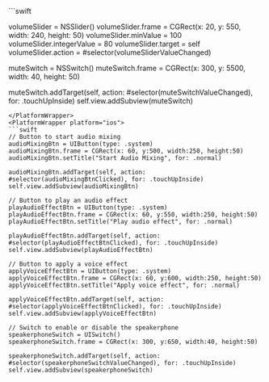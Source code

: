 <PlatformWrapper platform="macos">
```swift

volumeSlider = NSSlider()
volumeSlider.frame = CGRect(x: 20, y: 550, width: 240, height: 50)
volumeSlider.minValue = 100
volumeSlider.integerValue = 80
volumeSlider.target = self
volumeSlider.action = #selector(volumeSliderValueChanged)

muteSwitch = NSSwitch()
muteSwitch.frame = CGRect(x: 300, y: 5500, width: 40, height: 50)

muteSwitch.addTarget(self, action: #selector(muteSwitchValueChanged), for: .touchUpInside)
self.view.addSubview(muteSwitch)
```
</PlatformWrapper>
<PlatformWrapper platform="ios">
```swift
// Button to start audio mixing
audioMixingBtn = UIButton(type: .system)
audioMixingBtn.frame = CGRect(x: 60, y:500, width:250, height:50)
audioMixingBtn.setTitle("Start Audio Mixing", for: .normal)

audioMixingBtn.addTarget(self, action: #selector(audioMixingBtnClicked), for: .touchUpInside)
self.view.addSubview(audioMixingBtn)

// Button to play an audio effect
playAudioEffectBtn = UIButton(type: .system)
playAudioEffectBtn.frame = CGRect(x: 60, y:550, width:250, height:50)
playAudioEffectBtn.setTitle("Play audio effect", for: .normal)

playAudioEffectBtn.addTarget(self, action: #selector(playAudioEffectBtnClicked), for: .touchUpInside)
self.view.addSubview(playAudioEffectBtn)

// Button to apply a voice effect
applyVoiceEffectBtn = UIButton(type: .system)
applyVoiceEffectBtn.frame = CGRect(x: 60, y:600, width:250, height:50)
applyVoiceEffectBtn.setTitle("Apply voice effect", for: .normal)

applyVoiceEffectBtn.addTarget(self, action: #selector(applyVoiceEffectBtnClicked), for: .touchUpInside)
self.view.addSubview(applyVoiceEffectBtn)

// Switch to enable or disable the speakerphone
speakerphoneSwitch = UISwitch()
speakerphoneSwitch.frame = CGRect(x: 300, y:650, width:40, height:50)

speakerphoneSwitch.addTarget(self, action: #selector(speakerphoneSwitchValueChanged), for: .touchUpInside)
self.view.addSubview(speakerphoneSwitch)
```
</PlatformWrapper>